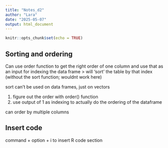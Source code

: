 ```yaml
---
title: "Notes_d2"
author: "Lara"
date: "2025-05-07"
output: html_document
---
```


```r
knitr::opts_chunk$set(echo = TRUE)
```

## Sorting and ordering 

Can use order function to get the right order of one column and use that as an input for indexing the data frame > will 'sort' the table by that index (without the sort function; wouldnt work here) 

sort can't be used on data frames, just on vectors

1. figure out the order with order() function
2. use output of 1 as indexing to actually do the ordering of the dataframe

can order by multiple columns 

## Insert code

command + option + i to insert R code section


